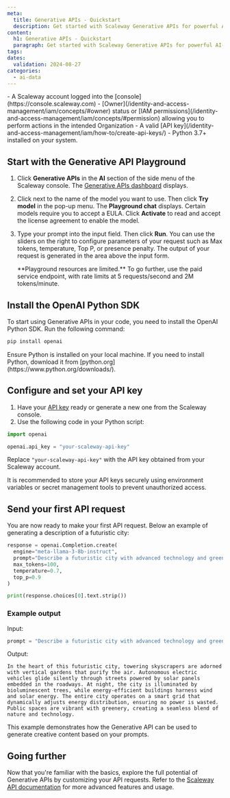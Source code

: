 ```yaml
---
meta:
  title: Generative APIs - Quickstart
  description: Get started with Scaleway Generative APIs for powerful AI-driven content generation. Follow this guide to set up, configure, and make your first API request.
content:
  h1: Generative APIs - Quickstart
  paragraph: Get started with Scaleway Generative APIs for powerful AI-driven content generation. Follow this guide to set up, configure, and make your first API request.
tags:
dates:
  validation: 2024-08-27
categories:
  - ai-data
---
```


<Macro id="requirements" />
  - A Scaleway account logged into the [console](https://console.scaleway.com)
  - [Owner](/identity-and-access-management/iam/concepts/#owner) status or [IAM permissions](/identity-and-access-management/iam/concepts/#permission) allowing you to perform actions in the intended Organization
  - A valid [API key](/identity-and-access-management/iam/how-to/create-api-keys/)
  - Python 3.7+ installed on your system.

## Start with the Generative API Playground

1. Click **Generative APIs** in the **AI** section of the side menu of the Scaleway console. The [Generative APIs dashboard](https://console.scaleway.com/generative-apis/) displays.
2. Click <Icon name="more" /> next to the name of the model you want to use. Then click **Try model** in the pop-up menu. The **Playground chat** displays.
    <Message type="note">
      Certain models require you to accept a EULA. Click **Activate** to read and accept the license agreement to enable the model.
    </Message>
3. Type your prompt into the input field. Then click **Run**.
    <Message type="tip">
      You can use the sliders on the right to configure parameters of your request such as Max tokens, temperature, Top P, or presence penalty.
    </Message>
    The output of your request is generated in the area above the input form.

    <Message type="note">
      **Playground resources are limited.** To go further, use the paid service endpoint, with rate limits at 5 requests/second and 2M tokens/minute.
    </Message>

## Install the OpenAI Python SDK

To start using Generative APIs in your code, you need to install the OpenAI Python SDK. Run the following command:

```sh
pip install openai
```

<Message type="tip">
  Ensure Python is installed on your local machine. If you need to install Python, download it from [python.org](https://www.python.org/downloads/).
</Message>

## Configure and set your API key

1. Have your [API key](/identity-and-access-management/iam/how-to/create-api-keys/) ready or generate a new one from the Scaleway console.
2. Use the following code in your Python script:

```py
import openai

openai.api_key = "your-scaleway-api-key"
```

Replace `"your-scaleway-api-key"` with the API key obtained from your Scaleway account.

<Message type="tip">
  It is recommended to store your API keys securely using environment variables or secret management tools to prevent unauthorized access.
</Message>

## Send your first API request

You are now ready to make your first API request. Below an example of generating a description of a futuristic city:

```py
response = openai.Completion.create(
  engine="meta-llama-3-8b-instruct",
  prompt="Describe a futuristic city with advanced technology and green energy solutions.",
  max_tokens=100,
  temperature=0.7,
  top_p=0.9
)

print(response.choices[0].text.strip())
```

### Example output

Input:

```py
prompt = "Describe a futuristic city with advanced technology and green energy solutions."
```

Output:

```
In the heart of this futuristic city, towering skyscrapers are adorned with vertical gardens that purify the air. Autonomous electric vehicles glide silently through streets powered by solar panels embedded in the roadways. At night, the city is illuminated by bioluminescent trees, while energy-efficient buildings harness wind and solar energy. The entire city operates on a smart grid that dynamically adjusts energy distribution, ensuring no power is wasted. Public spaces are vibrant with greenery, creating a seamless blend of nature and technology.
```

This example demonstrates how the Generative API can be used to generate creative content based on your prompts.

## Going further

Now that you're familiar with the basics, explore the full potential of Generative APIs by customizing your API requests. Refer to the [Scaleway API documentation](https://www.scaleway.com/en/developers/api/generative-apis/) for more advanced features and usage.
